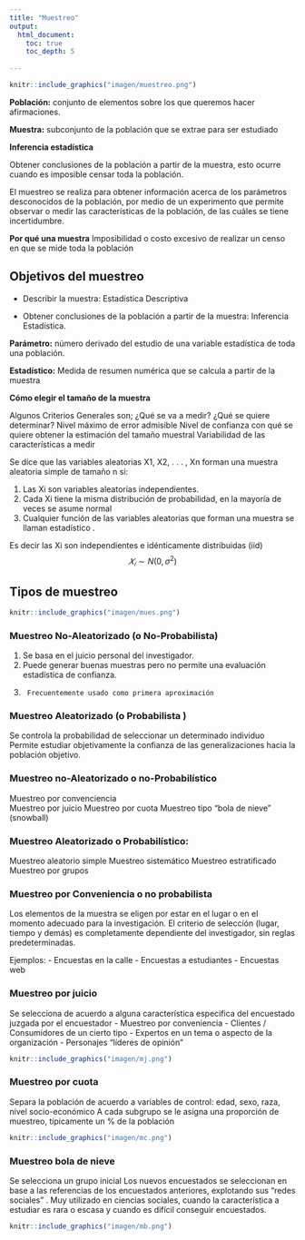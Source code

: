 ```yaml
---
title: "Muestreo"
output:
  html_document:
    toc: true
    toc_depth: 5
   
---
```



```r
knitr::include_graphics("imagen/muestreo.png")
```


**Población:** conjunto de elementos sobre los que queremos hacer afirmaciones.

**Muestra:** subconjunto de la población que se extrae para ser estudiado


**Inferencia estadística**

Obtener conclusiones de la población a partir de la muestra, esto ocurre cuando es imposible censar toda la población. 

El muestreo se realiza para obtener información acerca de los parámetros desconocidos de la población, por medio de un experimento que permite observar o medir las características de la población, de las cuáles se tiene incertidumbre.


**Por qué una muestra**
Imposibilidad o costo excesivo de realizar un censo en que se mide toda la población

## Objetivos del muestreo 

- Describir la muestra: Estadística Descriptiva

- Obtener conclusiones de la población a partir de la muestra: Inferencia Estadística.

**Parámetro:** número derivado del estudio de una variable estadística de toda una población.

**Estadístico:** Medida de resumen numérica que se calcula a partir de la muestra


**Cómo elegir el tamaño de la muestra**

Algunos Criterios Generales son;
¿Qué se va a medir?
¿Qué se quiere determinar? 
Nivel máximo de error admisible 
Nivel de confianza con qué se quiere obtener la estimación del tamaño muestral
Variabilidad de las características a medir

 
Se dice que las variables aleatorias X1, X2, . . . , Xn forman una muestra aleatoria simple de tamaño n si:

1. Las Xi son variables aleatorias independientes.
2. Cada Xi tiene la misma distribución de probabilidad, en la mayoría de veces se asume normal
3. Cualquier función de las variables aleatorias que forman una muestra se llaman estadístico .
 
Es decir las Xi son independientes e idénticamente distribuidas (iid) $$𝑋_𝑖\sim  N(0,\sigma ^2)$$

## Tipos de muestreo

```r
knitr::include_graphics("imagen/mues.png")
```


### Muestreo No-Aleatorizado (o No-Probabilista) 
 1.   Se basa en el juicio personal del investigador. 
2.   Puede generar buenas muestras pero no permite una evaluación estadística de confianza. 
3.      Frecuentemente usado como primera aproximación 

### Muestreo Aleatorizado (o Probabilista ) 
Se controla la probabilidad de seleccionar un determinado individuo 
Permite estudiar objetivamente la confianza de las generalizaciones hacia la población objetivo. 




### Muestreo no-Aleatorizado o no-Probabilístico 
 Muestreo por convenciencia  
 Muestreo por juicio 
 Muestreo por cuota 
 Muestreo tipo “bola de nieve” (snowball) 

### Muestreo Aleatorizado o Probabilístico: 
Muestreo aleatorio simple 
Muestreo sistemático 
Muestreo estratificado 
Muestreo por grupos

### Muestreo por Conveniencia o no probabilista 

Los elementos de la muestra se eligen por estar en el lugar o en el momento adecuado para la investigación. 
El criterio de selección (lugar, tiempo y demás) es completamente dependiente del investigador, sin reglas predeterminadas. 

Ejemplos: 
- Encuestas en la calle
- Encuestas a estudiantes 
- Encuestas web


### Muestreo por juicio

Se selecciona de acuerdo a alguna característica especifica del encuestado juzgada por el encuestador 
- Muestreo por conveniencia 
- Clientes / Consumidores de un cierto tipo
- Expertos en un tema o aspecto de la organización 
- Personajes “líderes de opinión”



```r
knitr::include_graphics("imagen/mj.png")
```

### Muestreo por cuota

Separa la población de acuerdo a variables de control: edad, sexo, raza, nivel socio-económico  A cada subgrupo se le asigna una proporción de muestreo, típicamente un % de la población


```r
knitr::include_graphics("imagen/mc.png")
```

###  Muestreo bola de nieve

Se selecciona un grupo inicial Los nuevos encuestados se seleccionan en base a las referencias de los encuestados anteriores, explotando sus “redes sociales” .
Muy utilizado en ciencias sociales, cuando la característica a estudiar es rara o escasa y cuando es difícil conseguir encuestados.

```r
knitr::include_graphics("imagen/mb.png")
```
